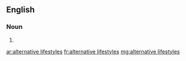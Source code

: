 ==English==

===Noun===
{{head|en|noun plural form}}

# {{plural of|alternative lifestyle|lang=en}}

[[ar:alternative lifestyles]]
[[fr:alternative lifestyles]]
[[mg:alternative lifestyles]]